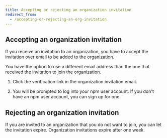 ```yaml
---
title: Accepting or rejecting an organization invitation
redirect_from:
  - /accepting-or-rejecting-an-org-invitation
---
```


## Accepting an organization invitation

If you receive an invitation to an organization, you have to accept the invitation over email to be added to the organization.

You have the option to use a different email address than the one that received the invitation to join the organization.

1. Click the verification link in the organization invitation email.

2. You will be prompted to log into your npm user account. If you don't have an npm user account, you can sign up for one.

   <Screenshot src="/organizations/managing-organization-members/accept-invitation.png" alt="Accept organization invitation" />

## Rejecting an organization invitation

If you are invited to an organization that you do not want to join, you can let the invitation expire. Organization invitations expire after one week.
